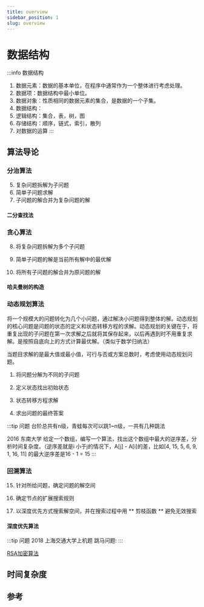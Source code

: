 ```yaml
---
title: overview
sidebar_position: 1
slug: overview
---
```



# 数据结构

:::info 数据结构
1. 数据元素：数据的基本单位，在程序中通常作为一个整体进行考虑处理。
2. 数据项：数据结构中最小单位。
3. 数据对象：性质相同的数据元素的集合，是数据的一个子集。
4. 数据结构：
1. 逻辑结构：集合，表，树，图
2. 存储结构：顺序，链式，索引，散列
3. 对数据的运算
:::




## 算法导论

### 分治算法

5. 复杂问题拆解为子问题
6. 简单子问题求解
7. 子问题的解合并为复杂问题的解

#### 二分查找法



### 贪心算法

8. 将复杂问题拆解为多个子问题

9. 简单子问题的解是当前所有解中的最优解

10. 将所有子问题的解合并为原问题的解

#### 哈夫曼树的构造



### 动态规划算法

将一个规模大的问题转化为几个小问题，通过解决小问题得到整体的解。动态规划的核心问题是问题的状态的定义和状态转移方程的求解。动态规划的关键在于，将重复出现的子问题在第一次求解之后就将其保存起来，以后再遇到时不用重复求解。是按照自底向上的方式计算最优解。（类似于数学归纳法）

当题目求解的是最大值或最小值，可行与否或方案总数时，考虑使用动态规划问题。

1. 将问题分解为不同的子问题

2. 定义状态找出初始状态

3. 状态转移方程求解

4. 求出问题的最终答案

:::tip 问题
台阶总共有n级，青蛙每次可以跳1~n级，一共有几种跳法

<Tag>2016 东南大学</Tag> 给定一个数组，编写一个算法，找出这个数组中最大的逆序差，分析时间复杂度。（逆序差就是i
小于j的情况下，A[j] - A[i]的差，比如[4, 15, 5, 6, 9, 1, 16, 11]
的最大逆序差是16 - 1 = 15
:::

### 回溯算法

15. 针对所给问题，确定问题的解空间

16. 确定节点的扩展搜索规则

17. 以深度优先方式搜索解空间，并在搜索过程中用 ** 剪枝函数 ** 避免无效搜索

#### 深度优先算法
:::tip 问题
<Tag>2018 上海交通大学上机题</Tag> 跳马问题:
:::

[RSA加密算法](https://flowus.cn/4cf3ea35-7724-49af-952b-9ccb05d4bfd2)




## 时间复杂度


## 参考

<To name="Hello 算法" to="https://www.hello-algo.com"/>
<To name="ALGORITHM-TUTORIAL是一个数据结构与算法教程。" to="https://dunwu.github.io/algorithm-tutorial/"/>
